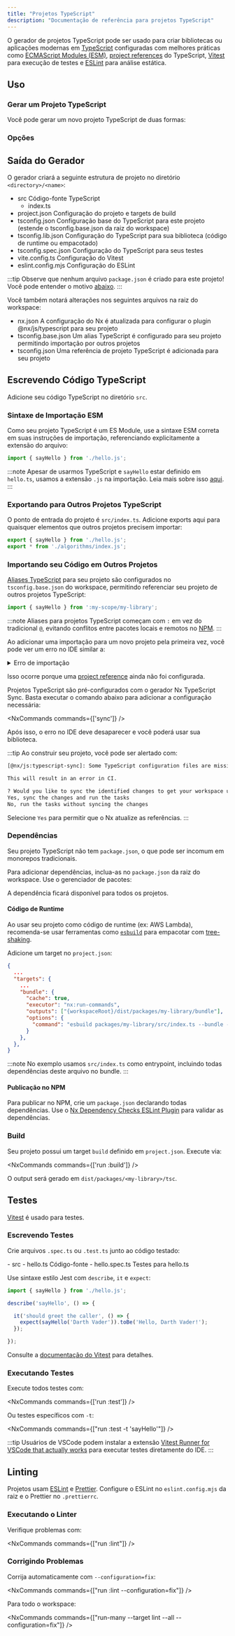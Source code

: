 ```yaml
---
title: "Projetos TypeScript"
description: "Documentação de referência para projetos TypeScript"
---
```





O gerador de projetos TypeScript pode ser usado para criar bibliotecas ou aplicações modernas em [TypeScript](https://www.typescriptlang.org/) configuradas com melhores práticas como [ECMAScript Modules (ESM)](https://www.typescriptlang.org/docs/handbook/modules/reference.html), [project references](https://www.typescriptlang.org/docs/handbook/project-references.html) do TypeScript, [Vitest](https://vitest.dev/) para execução de testes e [ESLint](https://eslint.org/) para análise estática.

## Uso

### Gerar um Projeto TypeScript

Você pode gerar um novo projeto TypeScript de duas formas:

<RunGenerator generator="ts#project" />

### Opções

<GeneratorParameters schema={schema} />

## Saída do Gerador

O gerador criará a seguinte estrutura de projeto no diretório `<directory>/<name>`:

<FileTree>

  - src Código-fonte TypeScript
    - index.ts
  - project.json Configuração do projeto e targets de build
  - tsconfig.json Configuração base do TypeScript para este projeto (estende o tsconfig.base.json da raiz do workspace)
  - tsconfig.lib.json Configuração do TypeScript para sua biblioteca (código de runtime ou empacotado)
  - tsconfig.spec.json Configuração do TypeScript para seus testes
  - vite.config.ts Configuração do Vitest
  - eslint.config.mjs Configuração do ESLint

</FileTree>

:::tip
Observe que nenhum arquivo `package.json` é criado para este projeto! Você pode entender o motivo [abaixo](#dependencies).
:::

Você também notará alterações nos seguintes arquivos na raiz do workspace:

<FileTree>

  - nx.json A configuração do Nx é atualizada para configurar o plugin @nx/js/typescript para seu projeto
  - tsconfig.base.json Um alias TypeScript é configurado para seu projeto permitindo importação por outros projetos
  - tsconfig.json Uma referência de projeto TypeScript é adicionada para seu projeto

</FileTree>

## Escrevendo Código TypeScript

Adicione seu código TypeScript no diretório `src`.

### Sintaxe de Importação ESM

Como seu projeto TypeScript é um ES Module, use a sintaxe ESM correta em suas instruções de importação, referenciando explicitamente a extensão do arquivo:

```ts title="index.ts" ".js"
import { sayHello } from './hello.js';
```

:::note
Apesar de usarmos TypeScript e `sayHello` estar definido em `hello.ts`, usamos a extensão `.js` na importação. Leia mais sobre isso [aqui](https://www.typescriptlang.org/docs/handbook/modules/reference.html).
:::

### Exportando para Outros Projetos TypeScript

O ponto de entrada do projeto é `src/index.ts`. Adicione exports aqui para quaisquer elementos que outros projetos precisem importar:

```ts title="src/index.ts"
export { sayHello } from './hello.js';
export * from './algorithms/index.js';
```

### Importando seu Código em Outros Projetos

[Aliases TypeScript](https://www.typescriptlang.org/docs/handbook/modules/reference.html#paths) para seu projeto são configurados no `tsconfig.base.json` do workspace, permitindo referenciar seu projeto de outros projetos TypeScript:

```ts title="packages/my-other-project/src/index.ts"
import { sayHello } from ':my-scope/my-library';
```

:::note
Aliases para projetos TypeScript começam com `:` em vez do tradicional `@`, evitando conflitos entre pacotes locais e remotos no [NPM](https://www.npmjs.com/).
:::

Ao adicionar uma importação para um novo projeto pela primeira vez, você pode ver um erro no IDE similar a:

<details>
<summary>Erro de importação</summary>

```bash wrap
File '/path/to/my/workspace/packages/my-library/src/index.ts' is not under 'rootDir' '/path/to/my/workspace/packages/my-consumer'. 'rootDir' is expected to contain all source files.
  File is ECMAScript module because '/path/to/my/workspace/package.json' has field "type" with value "module" ts(6059)
File '/path/to/my/workspace/packages/my-library/src/index.ts' is not listed within the file list of project '/path/to/my/workspace/packages/my-consumer/tsconfig.lib.json'. Projects must list all files or use an 'include' pattern.
  File is ECMAScript module because '/path/to/my/workspace/package.json' has field "type" with value "module" ts(6307)
```

</details>

Isso ocorre porque uma [project reference](https://www.typescriptlang.org/docs/handbook/project-references.html) ainda não foi configurada.

Projetos TypeScript são pré-configurados com o gerador Nx TypeScript Sync. Basta executar o comando abaixo para adicionar a configuração necessária:

<NxCommands commands={['sync']} />

Após isso, o erro no IDE deve desaparecer e você poderá usar sua biblioteca.

:::tip
Ao construir seu projeto, você pode ser alertado com:

```bash wrap
[@nx/js:typescript-sync]: Some TypeScript configuration files are missing project references to the projects they depend on or contain outdated project references.

This will result in an error in CI.

? Would you like to sync the identified changes to get your workspace up to date?
Yes, sync the changes and run the tasks
No, run the tasks without syncing the changes
```

Selecione `Yes` para permitir que o Nx atualize as referências.
:::

### Dependências

Seu projeto TypeScript não tem `package.json`, o que pode ser incomum em monorepos tradicionais.

Para adicionar dependências, inclua-as no `package.json` da raiz do workspace. Use o gerenciador de pacotes:

<InstallCommand pkg="some-npm-package" />

A dependência ficará disponível para todos os projetos.

#### Código de Runtime

Ao usar seu projeto como código de runtime (ex: AWS Lambda), recomenda-se usar ferramentas como [`esbuild`](https://esbuild.github.io/) para empacotar com [tree-shaking](https://esbuild.github.io/api/#tree-shaking).

Adicione um target no `project.json`:

```json
{
  ...
  "targets": {
    ...
    "bundle": {
      "cache": true,
      "executor": "nx:run-commands",
      "outputs": ["{workspaceRoot}/dist/packages/my-library/bundle"],
      "options": {
        "command": "esbuild packages/my-library/src/index.ts --bundle --outfile=dist/packages/my-library/bundle/index.js --platform=node --format=cjs"
      }
    },
  },
}
```

:::note
No exemplo usamos `src/index.ts` como entrypoint, incluindo todas dependências deste arquivo no bundle.
:::

#### Publicação no NPM

Para publicar no NPM, crie um `package.json` declarando todas dependências. Use o [Nx Dependency Checks ESLint Plugin](https://nx.dev/nx-api/eslint-plugin/documents/dependency-checks) para validar as dependências.

### Build

Seu projeto possui um target `build` definido em `project.json`. Execute via:

<NxCommands commands={['run <project-name>:build']} />

O output será gerado em `dist/packages/<my-library>/tsc`.

## Testes

[Vitest](https://vitest.dev/) é usado para testes.

### Escrevendo Testes

Crie arquivos `.spec.ts` ou `.test.ts` junto ao código testado:

<FileTree>
  - src
    - hello.ts Código-fonte
    - hello.spec.ts Testes para hello.ts
</FileTree>

Use sintaxe estilo Jest com `describe`, `it` e `expect`:

```ts title="hello.spec.ts"
import { sayHello } from './hello.js';

describe('sayHello', () => {

  it('should greet the caller', () => {
    expect(sayHello('Darth Vader')).toBe('Hello, Darth Vader!');
  });

});
```

Consulte a [documentação do Vitest](https://vitest.dev/guide/#writing-tests) para detalhes.

### Executando Testes

Execute todos testes com:

<NxCommands commands={['run <project-name>:test']} />

Ou testes específicos com `-t`:

<NxCommands commands={["run <project-name>:test -t 'sayHello'"]} />

:::tip
Usuários de VSCode podem instalar a extensão [Vitest Runner for VSCode that actually works](https://marketplace.visualstudio.com/items?itemName=rluvaton.vscode-vitest) para executar testes diretamente do IDE.
:::

## Linting

Projetos usam [ESLint](https://eslint.org/) e [Prettier](https://prettier.io/). Configure o ESLint no `eslint.config.mjs` da raiz e o Prettier no `.prettierrc`.

### Executando o Linter

Verifique problemas com:

<NxCommands commands={["run <project-name>:lint"]} />

### Corrigindo Problemas

Corrija automaticamente com `--configuration=fix`:

<NxCommands commands={["run <project-name>:lint --configuration=fix"]} />

Para todo o workspace:

<NxCommands commands={["run-many --target lint --all --configuration=fix"]} />